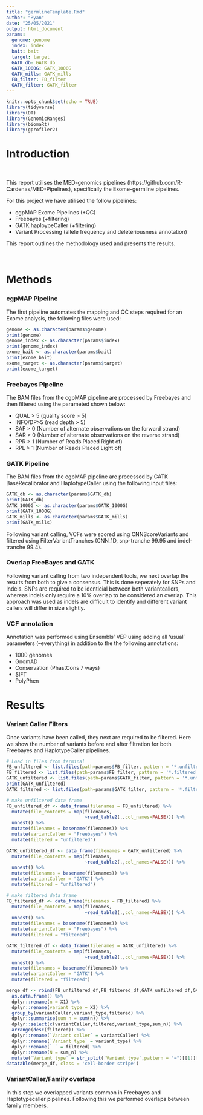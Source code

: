 ```yaml
---
title: "germlineTemplate.Rmd"
author: "Ryan"
date: "25/05/2021"
output: html_document
params:
  genome: genome
  index: index
  bait: bait
  target: target
  GATK_db: GATK_db
  GATK_1000G: GATK_1000G
  GATK_mills: GATK_mills
  FB_filter: FB_filter
  GATK_filter: GATK_filter
---
```


```r
knitr::opts_chunk$set(echo = TRUE)
library(tidyverse)
library(DT)
library(GenomicRanges)
library(biomaRt)
library(gprofiler2)

```

# Introduction

<br />

This report utilises the MED-genomics pipelines (https://github.com/R-Cardenas/MED-Pipelines), specifically the Exome-germline pipelines. 

For this project we have utilised the follow pipelines:

- cgpMAP Exome Pipelines (+QC)
- Freebayes (+filtering)
- GATK haploypeCaller (+filtering)
- Variant Processing (allele frequency and deleteriousness annotation)

This report outlines the methodology used and presents the results.

<br />

# Methods 

### cgpMAP Pipeline

The first pipeline automates the mapping and QC steps required for an Exome analysis, the following files were used:

```r

genome <- as.character(params$genome)
print(genome)
genome_index <- as.character(params$index)
print(genome_index)
exome_bait <- as.character(params$bait)
print(exome_bait)
exome_target <- as.character(params$target)
print(exome_target)


```

### Freebayes Pipeline

The BAM files from the cgpMAP pipeline are processed by Freebayes and then filtered using the parameted shown below:

- QUAL > 5 (quality score > 5)
- INFO/DP>5 (read depth > 5)
- SAF > 0 (Number of alternate observations on the forward strand)
- SAR > 0 (Number of alternate observations on the reverse strand)
- RPR > 1 (Number of Reads Placed Right of)
- RPL > 1 (Number of Reads Placed Light of)

### GATK Pipeline

The BAM files from the cgpMAP pipeline are processed by GATK BaseRecalibrator and HaplotypeCaller using the following input files:

```r

GATK_db <- as.character(params$GATK_db)
print(GATK_db)
GATK_1000G <- as.character(params$GATK_1000G)
print(GATK_1000G)
GATK_mills <- as.character(params$GATK_mills)
print(GATK_mills)

```

Following variant calling, VCFs were scored using CNNScoreVariants and filtered using FilterVariantTranches (CNN_1D, snp-tranche 99.95 and indel-tranche 99.4).

### Overlap FreeBayes and GATK

Following variant calling from two independent tools, we next overlap the results from both to give a consensus. This is done seperately for SNPs and Indels. SNPs are required to be identicial between both variantcallers, whereas indels only require a 10% overlap to be considered an overlap. This approach was used as indels are difficult to identify and different variant callers will differ in size slightly.

### VCF annotation

Annotation was performed using Ensembls' VEP using adding all 'usual' parameters (--everything) in addition to the the following annotations:

- 1000 genomes
- GnomAD
- Conservation (PhastCons 7 ways)
- SIFT
- PolyPhen


# Results 

### Variant Caller Filters

Once variants have been called, they next are required to be filtered. Here we show the number of variants before and after filtration for both Freebayes and HaplotypeCaller pipelines.

```r

# Load in files from terminal
FB_unfiltered <- list.files(path=params$FB_filter, pattern = '*.unfiltered.count',full.names = T)
FB_filtered <- list.files(path=params$FB_filter, pattern = '*.filtered.count',full.names = T)
GATK_unfiltered <- list.files(path=params$GATK_filter, pattern = '*.unfiltered.count',full.names = T)
print(GATK_unfiltered)
GATK_filtered <- list.files(path=params$GATK_filter, pattern = '*.filtered.count',full.names = T)

# make unfiltered data frame
FB_unfiltered_df <- data_frame(filenames = FB_unfiltered) %>%
  mutate(file_contents = map(filenames, 
                             ~read_table2(.,col_names=FALSE))) %>%
  unnest() %>%
  mutate(filenames = basename(filenames)) %>%
  mutate(variantCaller = "Freebayes") %>%
  mutate(filtered = "unfiltered")

GATK_unfiltered_df <- data_frame(filenames = GATK_unfiltered) %>%
  mutate(file_contents = map(filenames, 
                             ~read_table2(.,col_names=FALSE))) %>%
  unnest() %>%
  mutate(filenames = basename(filenames)) %>%
  mutate(variantCaller = "GATK") %>%
  mutate(filtered = "unfiltered")

# make filtered data frame
FB_filtered_df <- data_frame(filenames = FB_filtered) %>%
  mutate(file_contents = map(filenames, 
                             ~read_table2(.,col_names=FALSE))) %>%
  unnest() %>%
  mutate(filenames = basename(filenames)) %>%
  mutate(variantCaller = "Freebayes") %>%
  mutate(filtered = "filtered")

GATK_filtered_df <- data_frame(filenames = GATK_unfiltered) %>%
  mutate(file_contents = map(filenames, 
                             ~read_table2(.,col_names=FALSE))) %>%
  unnest() %>%
  mutate(filenames = basename(filenames)) %>%
  mutate(variantCaller = "GATK") %>%
  mutate(filtered = "filtered")

merge_df <- rbind(FB_unfiltered_df,FB_filtered_df,GATK_unfiltered_df,GATK_filtered_df) %>%
  as.data.frame() %>%
  dplyr::rename(n = X1) %>%
  dplyr::rename(variant_type = X2) %>%
  group_by(variantCaller,variant_type,filtered) %>%
  dplyr::summarise(sum_n = sum(n)) %>%
  dplyr::select(c(variantCaller,filtered,variant_type,sum_n)) %>%
  arrange(desc(filtered)) %>%
  dplyr::rename(`Variant caller` = variantCaller) %>%
  dplyr::rename(`Variant type` = variant_type) %>%
  dplyr::rename(` ` = filtered) %>%
  dplyr::rename(N = sum_n) %>%
  mutate(`Variant type` = str_split(`Variant type`,pattern = "=")[[1]][2])
datatable(merge_df, class = 'cell-border stripe')

```


### VariantCaller/Family overlaps

In this step we overlapped variants common in Freebayes and Haplotypecaller pipelines. Following this we performed overlaps between family members.


